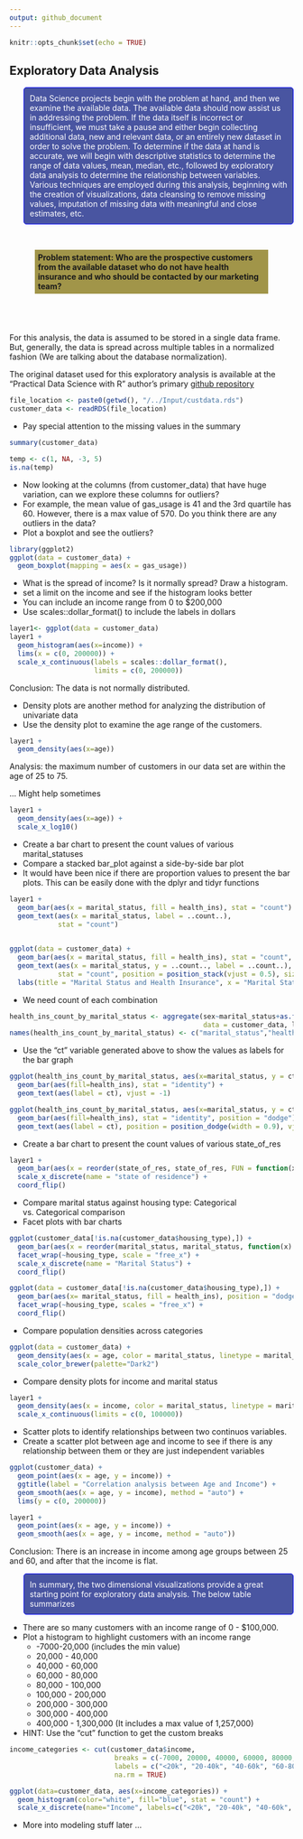 ```yaml
---
output: github_document
---
```


```r
knitr::opts_chunk$set(echo = TRUE)
```

## Exploratory Data Analysis 


<style>
p.blue_box {
  background-color: #4955a1;
  color: #FFFFFF;
  padding: 10px;
  border: 1px solid blue;
  margin-left: 25px;
  border-radius: 5px;
  font-style: normal;
}

p.heading {
  background-color: #a19549;
  margin: auto;
  width: 80%;
  padding: 5px;
  font-style: bold;
}

p.regular {
  margin: auto;
  padding: 5px;
}

</style>

<p class="blue_box">
Data Science projects begin with the problem at hand, and then we examine the available data. The available data should now assist us in addressing the problem. If the data itself is incorrect or insufficient, we must take a pause and either begin collecting additional data, new and relevant data, or an entirely new dataset in order to solve the problem. To determine if the data at hand is accurate, we will begin with descriptive statistics to determine the range of data values, mean, median, etc., followed by exploratory data analysis to determine the relationship between variables. Various techniques are employed during this analysis, beginning with the creation of visualizations, data cleansing to remove missing values, imputation of missing data with meaningful and close estimates, etc. </p>

<br>

<p class="heading"> <b>Problem statement: Who are the prospective customers from the available dataset who do not have health insurance and who should be contacted by our marketing team?</b> </p>

</br>

<p class="regular"> For this analysis, the data is assumed to be stored in a single data frame. But, generally, the data is spread across multiple tables in a normalized fashion (We are talking about the database normalization).  

The original dataset used for this exploratory analysis is available at the "Practical Data Science with R" author's primary [github repository](https://github.com/WinVector/PDSwR2)
</p>

```r
file_location <- paste0(getwd(), "/../Input/custdata.rds")
customer_data <- readRDS(file_location)
```

- Pay special attention to the missing values in the summary

```r
summary(customer_data)
```

```r
temp <- c(1, NA, -3, 5)
is.na(temp)
```

- Now looking at the columns (from customer_data) that have huge variation, can we explore these columns for outliers? 
- For example, the mean value of gas_usage is 41 and the 3rd quartile has 60. However, there is a max value of 570. Do you think there are any outliers in the data? 
- Plot a boxplot and see the outliers? 

```r
library(ggplot2)
ggplot(data = customer_data) +
  geom_boxplot(mapping = aes(x = gas_usage))
```

- What is the spread of income? Is it normally spread? Draw a histogram. 
- set a limit on the income and see if the histogram looks better 
- You can include an income range from 0 to $200,000 
- Use scales::dollar_format() to include the labels in dollars 

```r
layer1<- ggplot(data = customer_data)
layer1 +
  geom_histogram(aes(x=income)) +
  lims(x = c(0, 200000)) +
  scale_x_continuous(labels = scales::dollar_format(),
                     limits = c(0, 200000))
```

Conclusion: The data is not normally distributed.

- Density plots are another method for analyzing the distribution of univariate data  
- Use the density plot to examine the age range of the customers.  

```r
layer1 +
  geom_density(aes(x=age))

``` 

Analysis: the maximum number of customers in our data set are within the age of 25 to 75.

... Might help sometimes

```r
layer1 +
  geom_density(aes(x=age)) +
  scale_x_log10()

```



- Create a bar chart to present the count values of various marital_statuses  
- Compare a stacked bar_plot against a side-by-side bar plot
- It would have been nice if there are proportion values to present the bar plots. This can be easily done with the dplyr and tidyr functions  

```r
layer1 +
  geom_bar(aes(x = marital_status, fill = health_ins), stat = "count") +
  geom_text(aes(x = marital_status, label = ..count..),
            stat = "count")
  
```

```r
ggplot(data = customer_data) + 
  geom_bar(aes(x = marital_status, fill = health_ins), stat = "count", position = "dodge") +
  geom_text(aes(x = marital_status, y = ..count.., label = ..count..),
            stat = "count", position = position_stack(vjust = 0.5), size = 3) +
  labs(title = "Marital Status and Health Insurance", x = "Marital Status", y = "Count", fill = "Health Insurance")

```


- We need count of each combination 

```r
health_ins_count_by_marital_status <- aggregate(sex~marital_status+as.factor(health_ins), 
                                                data = customer_data, length)
names(health_ins_count_by_marital_status) <- c("marital_status","health_ins", "ct")
```

- Use the "ct" variable generated above to show the values as labels for the bar graph

```r
ggplot(health_ins_count_by_marital_status, aes(x=marital_status, y = ct)) +
  geom_bar(aes(fill=health_ins), stat = "identity") +
  geom_text(aes(label = ct), vjust = -1)
```

```r
ggplot(health_ins_count_by_marital_status, aes(x=marital_status, y = ct)) +
  geom_bar(aes(fill=health_ins), stat = "identity", position = "dodge") +
  geom_text(aes(label = ct), position = position_dodge(width = 0.9), vjust = -1)
```


- Create a bar chart to present the count values of various state_of_res 
```r
layer1 +
  geom_bar(aes(x = reorder(state_of_res, state_of_res, FUN = function(x) length(x)))) +
  scale_x_discrete(name = "state of residence") +
  coord_flip()
```

- Compare marital status against housing type: Categorical vs. Categorical comparison 
- Facet plots with bar charts 

```r
ggplot(customer_data[!is.na(customer_data$housing_type),]) +
  geom_bar(aes(x = reorder(marital_status, marital_status, function(x) {length(x)}))) + 
  facet_wrap(~housing_type, scale = "free_x") +
  scale_x_discrete(name = "Marital Status") +
  coord_flip()

```

```r
ggplot(data = customer_data[!is.na(customer_data$housing_type),]) +
  geom_bar(aes(x= marital_status, fill = health_ins), position = "dodge", stat = "count") +
  facet_wrap(~housing_type, scales = "free_x") +
  coord_flip()
```

- Compare population densities across categories 

```r
ggplot(data = customer_data) +
  geom_density(aes(x = age, color = marital_status, linetype = marital_status, position="fill")) + 
  scale_color_brewer(palette="Dark2")
```

- Compare density plots for income and marital status

```r
layer1 +
  geom_density(aes(x = income, color = marital_status, linetype = marital_status)) +
  scale_x_continuous(limits = c(0, 100000))
```

- Scatter plots to identify relationships between two continuos variables. 
- Create a scatter plot between age and income to see if there is any relationship between them or they are just independent variables 

```r
ggplot(customer_data) + 
  geom_point(aes(x = age, y = income)) + 
  ggtitle(label = "Correlation analysis between Age and Income") + 
  geom_smooth(aes(x = age, y = income), method = "auto") + 
  lims(y = c(0, 200000))
```

```r
layer1 +
  geom_point(aes(x = age, y = income)) +
  geom_smooth(aes(x = age, y = income, method = "auto"))
```

Conclusion: There is an increase in income among age groups between 25 and 60, and after that the income is flat.

<p class="blue_box">
In summary, the two dimensional visualizations provide a great starting point for exploratory data analysis. The below table summarizes  </p>


- There are so many customers with an income range of 0 - $100,000.   
- Plot a histogram to highlight customers with an income range 
  + -7000-20,000 (includes the min value)
  + 20,000 - 40,000
  + 40,000 - 60,000
  + 60,000 - 80,000 
  + 80,000 - 100,000
  + 100,000 - 200,000
  + 200,000 - 300,000 
  + 300,000 - 400,000
  + 400,000 - 1,300,000 (It includes a max value of 1,257,000)

- HINT: Use the "cut" function to get the custom breaks 

```r
income_categories <- cut(customer_data$income, 
                          breaks = c(-7000, 20000, 40000, 60000, 80000, 100000, 200000, 300000, 400000, 1300000), 
                          labels = c("<20k", "20-40k", "40-60k", "60-80k", "80-100k", "100-200k", "200-300k", "300-400k", "400k-1.3M"),
                          na.rm = TRUE)

ggplot(data=customer_data, aes(x=income_categories)) +
  geom_histogram(color="white", fill="blue", stat = "count") +
  scale_x_discrete(name="Income", labels=c("<20k", "20-40k", "40-60k", "60-80k", "80-100k", "100-200k", "200-300k", "300-400k", "400k-1.3M"))

```


- More into modeling stuff later ...  
